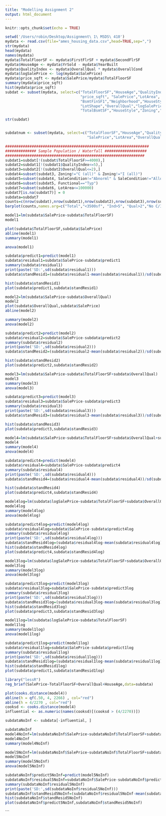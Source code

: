 ```yaml
---
title: "Modelling Assignment 2"
output: html_document
---
```


```r
knitr::opts_chunk$set(echo = TRUE)
```



```r
setwd('/Users/robin/Desktop/Assignment\ 1\ MSDS\ 410')
mydata <- read.csv(file="ames_housing_data.csv",head=TRUE,sep=",")
str(mydata)
head(mydata)
names(mydata)
mydata$TotalFloorSF <- mydata$FirstFlrSF + mydata$SecondFlrSF
mydata$HouseAge <- mydata$YrSold - mydata$YearBuilt
mydata$QualityIndex <- mydata$OverallQual * mydata$OverallCond
mydata$logSalePrice <- log(mydata$SalePrice)
mydata$price_sqft <- mydata$SalePrice/mydata$TotalFloorSF
summary(mydata$price_sqft)
hist(mydata$price_sqft)
subdat <- subset(mydata, select=c("TotalFloorSF","HouseAge","QualityIndex",
                                  "price_sqft", "SalePrice","LotArea",
                                  "BsmtFinSF1","Neighborhood","HouseStyle",
                                  "LotShape","OverallQual","logSalePrice",
                                  "TotalBsmtSF","HouseStyle","Zoning","LotShape","SaleCondition","Functional", "LotArea","SubClass","LotFrontage","OverallCond", "YearBuilt", "ExterQual", "ExterCond", "FirstFlrSF", "SecondFlrSF", "BedroomAbvGr", "TotRmsAbvGrd", "GrLivArea", "MiscVal", "YearRemodel"))

str(subdat)


subdatnum <- subset(mydata, select=c("TotalFloorSF","HouseAge","QualityIndex",
                                     "SalePrice","LotArea","OverallQual","logSalePrice"))
```

```r
#################################################################
############## Sample Population / Waterfall ###################
###############################################################
subdat1=subdat[!(subdat$TotalFloorSF>=4000),]
subdat2=subdat1[!(subdat1$QualityIndex<=5),]
subdat3=subdat2[!(subdat2$OverallQual<=2),]
subdat4=subset(subdat3, Zoning!="C (all)" & Zoning!="I (all)")
subdat5=subset(subdat4, SaleCondition!="Abnorml" & SaleCondition!="Alloca" & SaleCondition!="Partial")
subdat6=subset(subdat5, Functional=="Typ")
subdat7=subset(subdat6, LotArea<=100000)
subdat7[is.na(subdat7)] = 0
subdata=subdat7
counts=c(nrow(subdat),nrow(subdat1),nrow(subdat2),nrow(subdat3),nrow(subdat4),nrow(subdat5),nrow(subdat6),nrow(subdat7),nrow(subdata))
barplot(counts,names.arg=c("Total","<3500sf", "Ind>5", "Qual>2","No C/I","Norm", "Typ","<100k","NoN/A"),  main="Waterfall")
```

```r
model1=lm(subdata$SalePrice~subdata$TotalFloorSF)
model1
```

```r
plot(subdata$TotalFloorSF,subdata$SalePrice)
abline(model1)
summary(model1)
```

```r
anova(model1)

```

```r
subdata$predict1=predict(model1)
subdata$residual1=subdata$SalePrice-subdata$predict1
summary(subdata$residual1)
print(paste('SD:',sd(subdata$residual1)))
subdata$standResid1=(subdata$residual1-mean(subdata$residual1))/sd(subdata$residual1)
```


```r
hist(subdata$standResid1)
plot(subdata$predict1,subdata$standResid1)
```





```r
model2=lm(subdata$SalePrice~subdata$OverallQual)
model2
plot(subdata$OverallQual,subdata$SalePrice)
abline(model2)
```


```r
summary(model2)
anova(model2)
```





```r
subdata$predict2=predict(model2)
subdata$residual2=subdata$SalePrice-subdata$predict2
summary(subdata$residual2)
print(paste('SD:',sd(subdata$residual2)))
subdata$standResid2=(subdata$residual2-mean(subdata$residual2))/sd(subdata$residual2)
```


```r
hist(subdata$standResid2)
plot(subdata$predict2,subdata$standResid2)
```

```r
model3=lm(subdata$SalePrice~subdata$TotalFloorSF+subdata$OverallQual)
model3
summary(model3)
anova(model3)
```
```r
subdata$predict3=predict(model3)
subdata$residual3=subdata$SalePrice-subdata$predict3
summary(subdata$residual3)
print(paste('SD:',sd(subdata$residual3)))
subdata$standResid3=(subdata$residual3-mean(subdata$residual3))/sd(subdata$residual3)
```

```r
hist(subdata$standResid3)
plot(subdata$predict3,subdata$standResid3)
```



```r
model4=lm(subdata$SalePrice~subdata$TotalFloorSF+subdata$OverallQual+subdata$HouseAge)
model4
summary(model4)
anova(model4)
```

```r
subdata$predict4=predict(model4)
subdata$residual4=subdata$SalePrice-subdata$predict4
summary(subdata$residual4)
print(paste('SD:',sd(subdata$residual4)))
subdata$standResid4=(subdata$residual4-mean(subdata$residual4))/sd(subdata$residual4)
```

```r
hist(subdata$standResid4)
plot(subdata$predict4,subdata$standResid4)
```




```r
model4log=lm(subdata$logSalePrice~subdata$TotalFloorSF+subdata$OverallQual+subdata$HouseAge)
model4log
summary(model4log)
anova(model4log)
```

```r
subdata$predict4log=predict(model4log)
subdata$residual4log=subdata$SalePrice-subdata$predict4log
summary(subdata$residual4log)
print(paste('SD:',sd(subdata$residual4log)))
subdata$standResid4log=(subdata$residual4log-mean(subdata$residual4log))/sd(subdata$residual4log)
hist(subdata$standResid4log)
plot(subdata$predict4,subdata$standResid4log)
```





```r
model3log=lm(subdata$logSalePrice~subdata$TotalFloorSF+subdata$OverallQual)
model3log
summary(model3log)
anova(model3log)
```
```r
subdata$predict3log=predict(model3log)
subdata$residual3log=subdata$SalePrice-subdata$predict3log
summary(subdata$residual3log)
print(paste('SD:',sd(subdata$residual3log)))
subdata$standResid3log=(subdata$residual3log-mean(subdata$residual3log))/sd(subdata$residual3log)
hist(subdata$standResid3log)
plot(subdata$predict3,subdata$standResid3log)
```


```r
model1log=lm(subdata$logSalePrice~subdata$TotalFloorSF)
model1log
summary(model1log)
anova(model1log)
```

```r
subdata$predict1log=predict(model1log)
subdata$residual1log=subdata$SalePrice-subdata$predict1log
summary(subdata$residual1log)
print(paste('SD:',sd(subdata$residual1log)))
subdata$standResid1log=(subdata$residual1log-mean(subdata$residual1log))/sd(subdata$residual1log)
hist(subdata$standResid1log)
plot(subdata$predict1,subdata$standResid1log)
```

```r
library("lessR")
reg_brief(SalePrice~TotalFloorSF+OverallQual+HouseAge,data=subdata)
```

```r
plot(cooks.distance(model4))
abline(h = qf(.50, 4, 2266) , col="red")
abline(h = 4/2270 , col="red")
cooksd <- cooks.distance(model4)
influential <- as.numeric(names(cooksd)[(cooksd > (4/2270))])

subdataNoInf <- subdata[-influential, ]
```

```r
subdataNoInf
model4NoInf=lm(subdataNoInf$SalePrice~subdataNoInf$TotalFloorSF+subdataNoInf$OverallQual+subdataNoInf$HouseAge)
model4NoInf
summary(model4NoInf)
```
```r

model5NoInf=lm(subdataNoInf$SalePrice~subdataNoInf$TotalFloorSF+subdataNoInf$OverallQual+subdataNoInf$HouseAge+subdataNoInf$LotArea)
model5NoInf
summary(model5NoInf)
anova(model5NoInf)
```


```r

subdataNoInf$predict5NoInf=predict(model5NoInf)
subdataNoInf$residual5NoInf=subdataNoInf$SalePrice-subdataNoInf$predict5NoInf
summary(subdataNoInf$residual5NoInf)
print(paste('SD:',sd(subdataNoInf$residual5NoInf)))
subdataNoInf$standResid5NoInf=(subdataNoInf$residual5NoInf-mean(subdataNoInf$residual5NoInf))/sd(subdataNoInf$residual5NoInf)
hist(subdataNoInf$standResid5NoInf)
plot(subdataNoInf$predict5NoInf,subdataNoInf$standResid5NoInf)
```
```

